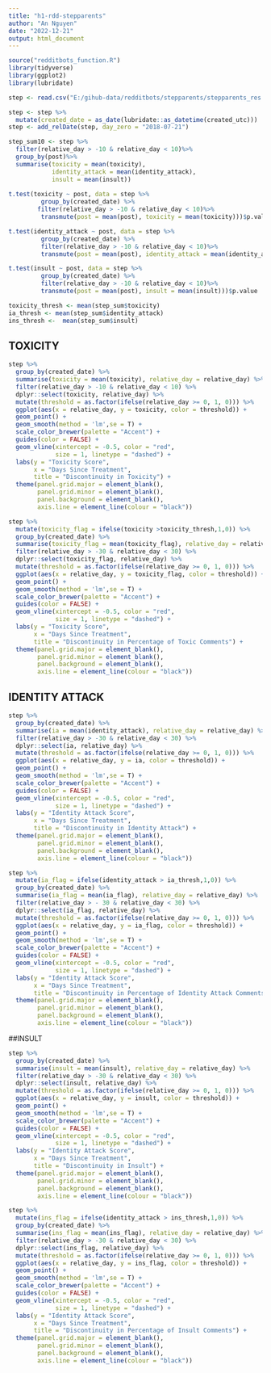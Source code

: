 ```yaml
---
title: "h1-rdd-stepparents"
author: "An Nguyen"
date: "2022-12-21"
output: html_document
---
```

```r
source("redditbots_function.R")
library(tidyverse)
library(ggplot2)
library(lubridate)
```

```r
step <- read.csv("E:/gihub-data/redditbots/stepparents/stepparents_res.csv")

step <- step %>% 
  mutate(created_date = as_date(lubridate::as_datetime(created_utc)))
step <- add_relDate(step, day_zero = "2018-07-21")

step_sum10 <- step %>%
  filter(relative_day > -10 & relative_day < 10)%>%
  group_by(post)%>%
  summarise(toxicity = mean(toxicity),
            identity_attack = mean(identity_attack),
            insult = mean(insult)) 
  
t.test(toxicity ~ post, data = step %>% 
         group_by(created_date) %>% 
        filter(relative_day > -10 & relative_day < 10)%>%
         transmute(post = mean(post), toxicity = mean(toxicity)))$p.value

t.test(identity_attack ~ post, data = step %>% 
         group_by(created_date) %>% 
         filter(relative_day > -10 & relative_day < 10)%>%
         transmute(post = mean(post), identity_attack = mean(identity_attack)))$p.value

t.test(insult ~ post, data = step %>% 
         group_by(created_date) %>% 
         filter(relative_day > -10 & relative_day < 10)%>%
         transmute(post = mean(post), insult = mean(insult)))$p.value

toxicity_thresh <- mean(step_sum$toxicity)
ia_thresh <- mean(step_sum$identity_attack)
ins_thresh <-  mean(step_sum$insult)
```

## TOXICITY
```r
step %>% 
  group_by(created_date) %>%
  summarise(toxicity = mean(toxicity), relative_day = relative_day) %>%
  filter(relative_day > -10 & relative_day < 10) %>%
  dplyr::select(toxicity, relative_day) %>%
  mutate(threshold = as.factor(ifelse(relative_day >= 0, 1, 0))) %>%
  ggplot(aes(x = relative_day, y = toxicity, color = threshold)) +
  geom_point() +
  geom_smooth(method = 'lm',se = T) +
  scale_color_brewer(palette = "Accent") +
  guides(color = FALSE) +
  geom_vline(xintercept = -0.5, color = "red",
             size = 1, linetype = "dashed") +
  labs(y = "Toxicity Score",
       x = "Days Since Treatment",
       title = "Discontinuity in Toxicity") + 
  theme(panel.grid.major = element_blank(),
        panel.grid.minor = element_blank(),
        panel.background = element_blank(),
        axis.line = element_line(colour = "black"))
```

```r
step %>% 
  mutate(toxicity_flag = ifelse(toxicity >toxicity_thresh,1,0)) %>%
  group_by(created_date) %>%
  summarise(toxicity_flag = mean(toxicity_flag), relative_day = relative_day) %>%
  filter(relative_day > -30 & relative_day < 30) %>%
  dplyr::select(toxicity_flag, relative_day) %>%
  mutate(threshold = as.factor(ifelse(relative_day >= 0, 1, 0))) %>%
  ggplot(aes(x = relative_day, y = toxicity_flag, color = threshold)) +
  geom_point() +
  geom_smooth(method = 'lm',se = T) +
  scale_color_brewer(palette = "Accent") +
  guides(color = FALSE) +
  geom_vline(xintercept = -0.5, color = "red",
             size = 1, linetype = "dashed") +
  labs(y = "Toxicity Score",
       x = "Days Since Treatment",
       title = "Discontinuity in Percentage of Toxic Comments") + 
  theme(panel.grid.major = element_blank(),
        panel.grid.minor = element_blank(),
        panel.background = element_blank(),
        axis.line = element_line(colour = "black"))
```

## IDENTITY ATTACK
```r
step %>% 
  group_by(created_date) %>%
  summarise(ia = mean(identity_attack), relative_day = relative_day) %>%
  filter(relative_day > -30 & relative_day < 30) %>%
  dplyr::select(ia, relative_day) %>%
  mutate(threshold = as.factor(ifelse(relative_day >= 0, 1, 0))) %>%
  ggplot(aes(x = relative_day, y = ia, color = threshold)) +
  geom_point() +
  geom_smooth(method = 'lm',se = T) +
  scale_color_brewer(palette = "Accent") +
  guides(color = FALSE) +
  geom_vline(xintercept = -0.5, color = "red",
             size = 1, linetype = "dashed") +
  labs(y = "Identity Attack Score",
       x = "Days Since Treatment",
       title = "Discontinuity in Identity Attack") + 
  theme(panel.grid.major = element_blank(),
        panel.grid.minor = element_blank(),
        panel.background = element_blank(),
        axis.line = element_line(colour = "black"))
```



```r
step %>% 
  mutate(ia_flag = ifelse(identity_attack > ia_thresh,1,0)) %>%
  group_by(created_date) %>%
  summarise(ia_flag = mean(ia_flag), relative_day = relative_day) %>%
  filter(relative_day > - 30 & relative_day < 30) %>%
  dplyr::select(ia_flag, relative_day) %>%
  mutate(threshold = as.factor(ifelse(relative_day >= 0, 1, 0))) %>%
  ggplot(aes(x = relative_day, y = ia_flag, color = threshold)) +
  geom_point() +
  geom_smooth(method = 'lm',se = T) +
  scale_color_brewer(palette = "Accent") +
  guides(color = FALSE) +
  geom_vline(xintercept = -0.5, color = "red",
             size = 1, linetype = "dashed") +
  labs(y = "Identity Attack Score",
       x = "Days Since Treatment",
       title = "Discontinuity in Percentage of Identity Attack Comments") + 
  theme(panel.grid.major = element_blank(),
        panel.grid.minor = element_blank(),
        panel.background = element_blank(),
        axis.line = element_line(colour = "black"))
```

##INSULT
```r
step %>% 
  group_by(created_date) %>%
  summarise(insult = mean(insult), relative_day = relative_day) %>%
  filter(relative_day > -30 & relative_day < 30) %>%
  dplyr::select(insult, relative_day) %>%
  mutate(threshold = as.factor(ifelse(relative_day >= 0, 1, 0))) %>%
  ggplot(aes(x = relative_day, y = insult, color = threshold)) +
  geom_point() +
  geom_smooth(method = 'lm',se = T) +
  scale_color_brewer(palette = "Accent") +
  guides(color = FALSE) +
  geom_vline(xintercept = -0.5, color = "red",
             size = 1, linetype = "dashed") +
  labs(y = "Identity Attack Score",
       x = "Days Since Treatment",
       title = "Discontinuity in Insult") + 
  theme(panel.grid.major = element_blank(),
        panel.grid.minor = element_blank(),
        panel.background = element_blank(),
        axis.line = element_line(colour = "black"))
```

```r
step %>% 
  mutate(ins_flag = ifelse(identity_attack > ins_thresh,1,0)) %>%
  group_by(created_date) %>%
  summarise(ins_flag = mean(ins_flag), relative_day = relative_day) %>%
  filter(relative_day > -30 & relative_day < 30) %>%
  dplyr::select(ins_flag, relative_day) %>%
  mutate(threshold = as.factor(ifelse(relative_day >= 0, 1, 0))) %>%
  ggplot(aes(x = relative_day, y = ins_flag, color = threshold)) +
  geom_point() +
  geom_smooth(method = 'lm',se = T) +
  scale_color_brewer(palette = "Accent") +
  guides(color = FALSE) +
  geom_vline(xintercept = -0.5, color = "red",
             size = 1, linetype = "dashed") +
  labs(y = "Identity Attack Score",
       x = "Days Since Treatment",
       title = "Discontinuity in Percentage of Insult Comments") + 
  theme(panel.grid.major = element_blank(),
        panel.grid.minor = element_blank(),
        panel.background = element_blank(),
        axis.line = element_line(colour = "black"))
```

